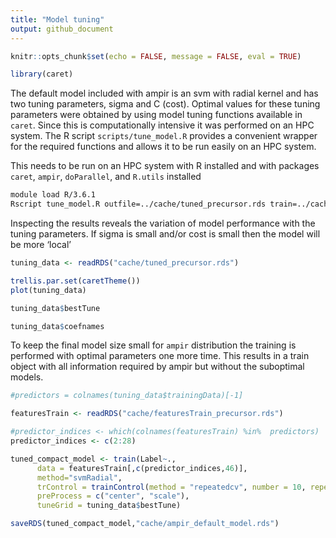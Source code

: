 ```yaml
---
title: "Model tuning"
output: github_document
---
```


```r
knitr::opts_chunk$set(echo = FALSE, message = FALSE, eval = TRUE)
```

```r
library(caret)
```

The default model included with ampir is an svm with radial kernel and has two tuning parameters, sigma and C (cost).  Optimal values for these tuning parameters were obtained by using model tuning functions available in `caret`.  Since this is computationally intensive it was performed on an HPC system. The R script `scripts/tune_model.R` provides a convenient wrapper for the required functions and allows it to be run easily on an HPC system. 

This needs to be run on an HPC system with R installed and with packages `caret`, `ampir`, `doParallel`, and `R.utils` installed

```bash
module load R/3.6.1
Rscript tune_model.R outfile=../cache/tuned_precursor.rds train=../cache/featuresTrain_precursor.rds test=../cache/featuresTest_precursor.rds ncores=24
```

Inspecting the results reveals the variation of model performance with the tuning parameters.  If sigma is small and/or cost is small then the model will be more 'local'

```r
tuning_data <- readRDS("cache/tuned_precursor.rds")

trellis.par.set(caretTheme())
plot(tuning_data)  

tuning_data$bestTune
```



```r
tuning_data$coefnames
```


To keep the final model size small for `ampir` distribution the training is performed with optimal parameters one more time.  This results in a train object with all information required by ampir but without the suboptimal models.

```r
#predictors = colnames(tuning_data$trainingData)[-1]

featuresTrain <- readRDS("cache/featuresTrain_precursor.rds")

#predictor_indices <- which(colnames(featuresTrain) %in%  predictors)
predictor_indices <- c(2:28)

tuned_compact_model <- train(Label~.,
      data = featuresTrain[,c(predictor_indices,46)],
      method="svmRadial",
      trControl = trainControl(method = "repeatedcv", number = 10, repeats = 3, classProbs = TRUE),
      preProcess = c("center", "scale"),
      tuneGrid = tuning_data$bestTune)

saveRDS(tuned_compact_model,"cache/ampir_default_model.rds")
```


